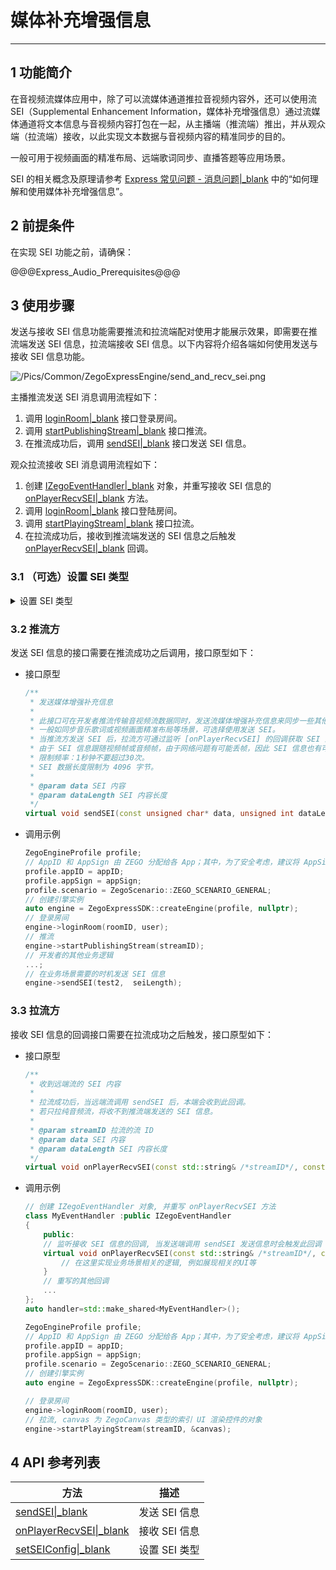 # 媒体补充增强信息

- - -

## 1 功能简介

在音视频流媒体应用中，除了可以流媒体通道推拉音视频内容外，还可以使用流 SEI（Supplemental Enhancement Information，媒体补充增强信息）通过流媒体通道将文本信息与音视频内容打包在一起，从主播端（推流端）推出，并从观众端（拉流端）接收，以此实现文本数据与音视频内容的精准同步的目的。  
  
一般可用于视频画面的精准布局、远端歌词同步、直播答题等应用场景。

<div class="mk-hint">

SEI 的相关概念及原理请参考 [Express 常见问题 - 消息问题\|_blank](#8668) 中的“如何理解和使用媒体补充增强信息”。
</div>

## 2 前提条件

在实现 SEI 功能之前，请确保：

@@@Express_Audio_Prerequisites@@@

## 3 使用步骤

发送与接收 SEI 信息功能需要推流和拉流端配对使用才能展示效果，即需要在推流端发送 SEI 信息，拉流端接收 SEI 信息。以下内容将介绍各端如何使用发送与接收 SEI 信息功能。

![/Pics/Common/ZegoExpressEngine/send_and_recv_sei.png](http://doc.oa.zego.im/Pics/Common/ZegoExpressEngine/send_and_recv_sei.png)

主播推流发送 SEI 消息调用流程如下：

1. 调用 [loginRoom\|_blank](https://doc-zh.zego.im/zh/api?doc=Express_Video_SDK_API~CPP~class~zego-express-i-zego-express-engine#login-room) 接口登录房间。
2. 调用 [startPublishingStream\|_blank](https://doc-zh.zego.im/zh/api?doc=Express_Video_SDK_API~CPP~class~zego-express-i-zego-express-engine#start-publishing-stream) 接口推流。
3. 在推流成功后，调用 [sendSEI\|_blank](https://doc-zh.zego.im/zh/api?doc=Express_Video_SDK_API~CPP~class~zego-express-i-zego-express-engine#send-sei) 接口发送 SEI 信息。

观众拉流接收 SEI 消息调用流程如下：

1. 创建 [IZegoEventHandler\|_blank](https://doc-zh.zego.im/zh/api?doc=Express_Video_SDK_API~CPP~class~zego-express-i-zego-event-handler) 对象，并重写接收 SEI 信息的 [onPlayerRecvSEI\|_blank](https://doc-zh.zego.im/zh/api?doc=Express_Video_SDK_API~CPP~class~zego-express-i-zego-event-handler##on-player-recv-sei) 方法。
2. 调用 [loginRoom\|_blank](https://doc-zh.zego.im/zh/api?doc=Express_Video_SDK_API~CPP~class~zego-express-i-zego-express-engine#login-room) 接口登陆房间。
3. 调用 [startPlayingStream\|_blank](https://doc-zh.zego.im/zh/api?doc=Express_Video_SDK_API~CPP~class~zego-express-i-zego-express-engine#start-playing-stream) 接口拉流。
4. 在拉流成功后，接收到推流端发送的 SEI 信息之后触发 [onPlayerRecvSEI\|_blank](https://doc-zh.zego.im/zh/api?doc=Express_Video_SDK_API~CPP~class~zego-express-i-zego-event-handler#on-player-recv-sei) 回调。


### 3.1 （可选）设置 SEI 类型

<details class="zg-primary">
    <summary>设置 SEI 类型</summary>

由于 SDK 默认使用 ZEGO 自行定义的 SEI（nalu type = 6,payload type = 243）类型打包，且此类型是 SEI 标准未规定的类型，因此跟视频编码器或者视频文件中的 SEI 不存在冲突。但当开发者需要使用第三方解码器解码时（如 FFmpeg），会导致解不出正确的 SEI，此时需要在推流前调用 [setSEIConfig\|_blank](/zh/api?doc=Express_Video_SDK_API~CPP_windows~class~zego-express-i-zego-express-engine#set-sei-config) 接口更换 SDK 发送 SEI 的类型，使用 UserUnregister 的 SEI（nalu type = 6,payload type = 5）类型打包。

<div class="mk-hint">

仅当开发者使用第三方解码器解码 SEI 时需要执行该步骤。  
</div>


- 接口原型

    ```cpp
    /**
     * 设置媒体增强补充信息（SEI）类型
     *
     * 必须在推流之前设置。
     *
     * @param config SEI 配置属性。默认使用 Zego 定义的 SEI 类型。
     */
    virtual void setSEIConfig(ZegoSEIConfig config) = 0;
    ```

- 调用示例

    ```cpp
    ZegoSEIConfig seiConfig;
    // 采用 H.264 的 SEI (nalu type = 6,payload type = 5) 类型打包，因为视频编码器自身会产生 payload type 为 5 的 SEI，或者使用视频文件推流时，视频文件中也可能存在这样的 SEI，所以使用此类型时，用户需要把 uuid + content 当作 buffer 塞给 SEI 发送接口；此时为了区别视频编码器自身产生的 SEI， App 在发送此类型 SEI 时，可以填写业务特定的 uuid（uuid长度为16字节），接收方使用 SDK 解析 payload type 为 5 的 SEI 时，会根据设置的过滤字符串过滤出 uuid相符的 SEI 抛给业务，如果没有设置过滤字符串，SDK 会把所有收到的 SEI 都抛给开发者。
    seiConfig.type = ZEGO_SEI_TYPE_USER_UNREGISTER;

    engine->setSEIConfig(seiConfig);

    // 通过 advancedConfig 设置 uuid 过滤字段，设置之后 SDK 只会抛出前 12 个字节为开发者所设置 uuid 的 SEI
    ZegoEngineConfig engineConfig;
    // 其他用户通过 [onPlayerRecvSEI] 收到的 SEI 信息前 12 个字节一定是 zegozegozego，其他会被过滤
    engineConfig.advancedConfig.put("unregister_sei_filter", "zegozegozego");
    engineConfig.advancedConfig = {{"unregister_sei_filter", "zegozegozego"}};
    ZegoExpressSDK::setEngineConfig(engineConfig);

    // 开始推流
    engine->startPublishingStream("STREAM_ID");
    ```
</details>


### 3.2 推流方

发送 SEI 信息的接口需要在推流成功之后调用，接口原型如下：

- 接口原型

    ```cpp
    /**
     * 发送媒体增强补充信息
     *
     * 此接口可在开发者推流传输音视频流数据同时，发送流媒体增强补充信息来同步一些其他附加信息。
     * 一般如同步音乐歌词或视频画面精准布局等场景，可选择使用发送 SEI。
     * 当推流方发送 SEI 后，拉流方可通过监听 [onPlayerRecvSEI] 的回调获取 SEI 内容。
     * 由于 SEI 信息跟随视频帧或音频帧，由于网络问题有可能丢帧，因此 SEI 信息也有可能丢，为解决这种情况，应该在限制频率内多发几次。
     * 限制频率：1秒钟不要超过30次。
     * SEI 数据长度限制为 4096 字节。
     *
     * @param data SEI 内容
     * @param dataLength SEI 内容长度
     */
    virtual void sendSEI(const unsigned char* data, unsigned int dataLength) = 0;
    ```

- 调用示例

    ```cpp
    ZegoEngineProfile profile;
    // AppID 和 AppSign 由 ZEGO 分配给各 App；其中，为了安全考虑，建议将 AppSign 存储在 App 的业务后台，需要使用时从后台获取
    profile.appID = appID;
    profile.appSign = appSign;
    profile.scenario = ZegoScenario::ZEGO_SCENARIO_GENERAL;
    // 创建引擎实例
    auto engine = ZegoExpressSDK::createEngine(profile, nullptr);
    // 登录房间
    engine->loginRoom(roomID, user);
    // 推流
    engine->startPublishingStream(streamID);
    // 开发者的其他业务逻辑
    ...;
    // 在业务场景需要的时机发送 SEI 信息
    engine->sendSEI(test2,  seiLength);
    ```

### 3.3 拉流方

接收 SEI 信息的回调接口需要在拉流成功之后触发，接口原型如下：

- 接口原型

    ```cpp
    /**
     * 收到远端流的 SEI 内容
     *
     * 拉流成功后，当远端流调用 sendSEI 后，本端会收到此回调。
     * 若只拉纯音频流，将收不到推流端发送的 SEI 信息。
     *
     * @param streamID 拉流的流 ID
     * @param data SEI 内容
     * @param dataLength SEI 内容长度
     */
    virtual void onPlayerRecvSEI(const std::string& /*streamID*/, const unsigned char* /*data*/, unsigned int /*dataLength*/);
    ```

- 调用示例

    ```cpp
    // 创建 IZegoEventHandler 对象, 并重写 onPlayerRecvSEI 方法
    class MyEventHandler :public IZegoEventHandler
    {
        public:
        // 监听接收 SEI 信息的回调, 当发送端调用 sendSEI 发送信息时会触发此回调
        virtual void onPlayerRecvSEI(const std::string& /*streamID*/, const unsigned char* /*data*/, unsigned int /*dataLength*/) {
            // 在这里实现业务场景相关的逻辑, 例如展现相关的UI等
        }
        // 重写的其他回调
        ...
    };
    auto handler=std::make_shared<MyEventHandler>();

    ZegoEngineProfile profile;
    // AppID 和 AppSign 由 ZEGO 分配给各 App；其中，为了安全考虑，建议将 AppSign 存储在 App 的业务后台，需要使用时从后台获取
    profile.appID = appID;
    profile.appSign = appSign;
    profile.scenario = ZegoScenario::ZEGO_SCENARIO_GENERAL;
    // 创建引擎实例
    auto engine = ZegoExpressSDK::createEngine(profile, nullptr);

    // 登录房间
    engine->loginRoom(roomID, user);
    // 拉流, canvas 为 ZegoCanvas 类型的索引 UI 渲染控件的对象
    engine->startPlayingStream(streamID, &canvas);
    ```



## 4 API 参考列表

| 方法 | 描述 |
|-------|--------|
| [sendSEI\|_blank](https://doc-zh.zego.im/zh/api?doc=Express_Video_SDK_API~CPP~class~zego-express-i-zego-express-engine#send-sei) | 发送 SEI 信息 |
| [onPlayerRecvSEI\|_blank](https://doc-zh.zego.im/zh/api?doc=Express_Video_SDK_API~CPP~class~zego-express-i-zego-event-handler#on-player-recv-sei) | 接收 SEI 信息 |
| [setSEIConfig\|_blank](/zh/api?doc=Express_Video_SDK_API~CPP_windows~class~zego-express-i-zego-express-engine#set-sei-config) | 设置 SEI 类型 |
